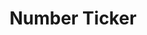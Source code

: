 ---
title: Number Ticker
description: Animate numbers to count up or down to a target number
category: text
---